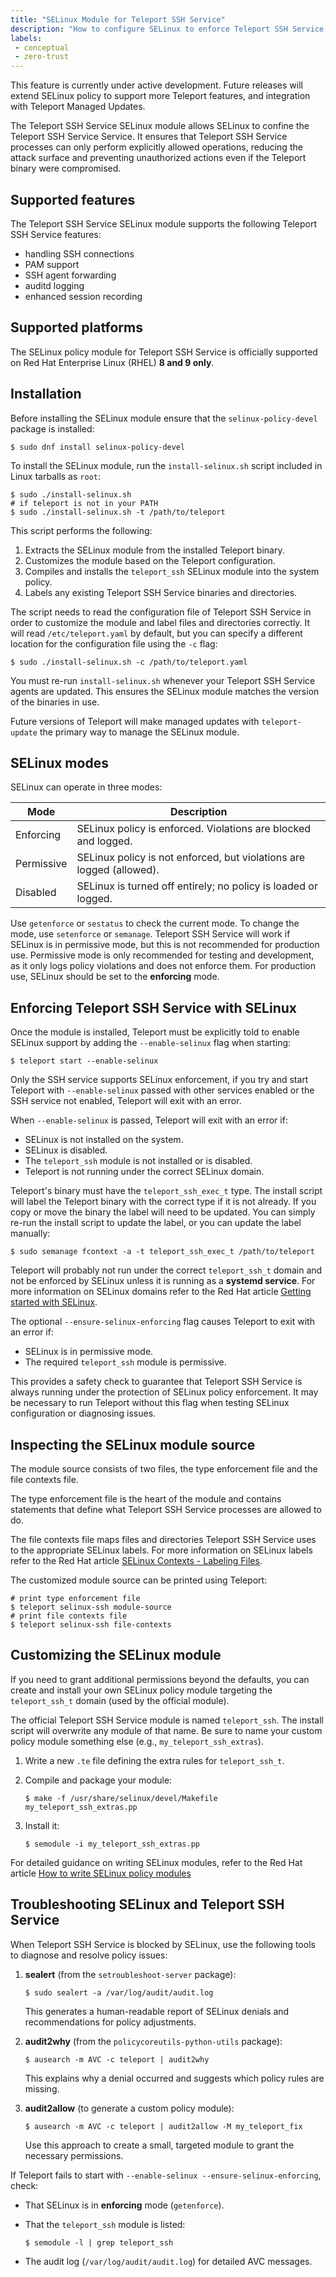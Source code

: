 ```yaml
---
title: "SELinux Module for Teleport SSH Service"
description: "How to configure SELinux to enforce Teleport SSH Service."
labels:
 - conceptual
 - zero-trust
---
```


<Admonition type="note">

This feature is currently under active development. Future releases will extend SELinux policy to support
more Teleport features, and integration with Teleport Managed Updates.

</Admonition>

The Teleport SSH Service SELinux module allows SELinux to confine the Teleport SSH Service Service. It ensures that Teleport SSH Service processes can only perform explicitly allowed operations, reducing the attack surface and preventing unauthorized actions even if the Teleport binary were compromised.

## Supported features

The Teleport SSH Service SELinux module supports the following Teleport SSH Service features:

- handling SSH connections
- PAM support
- SSH agent forwarding
- auditd logging
- enhanced session recording

## Supported platforms

The SELinux policy module for Teleport SSH Service is officially supported on Red Hat Enterprise Linux (RHEL) **8 and 9 only**.

## Installation

Before installing the SELinux module ensure that the `selinux-policy-devel` package is installed:

```
$ sudo dnf install selinux-policy-devel
```

To install the SELinux module, run the `install-selinux.sh` script included in Linux tarballs as `root`:

```code
$ sudo ./install-selinux.sh
# if teleport is not in your PATH
$ sudo ./install-selinux.sh -t /path/to/teleport
```

This script performs the following:

1. Extracts the SELinux module from the installed Teleport binary.
1. Customizes the module based on the Teleport configuration.
1. Compiles and installs the `teleport_ssh` SELinux module into the system policy.
1. Labels any existing Teleport SSH Service binaries and directories.

The script needs to read the configuration file of Teleport SSH Service in order to customize the module
and label files and directories correctly. It will read `/etc/teleport.yaml` by default, but you can specify a different location for the configuration file using the `-c` flag:

```code
$ sudo ./install-selinux.sh -c /path/to/teleport.yaml
```

<Admonition type="note">

You must re-run `install-selinux.sh` whenever your Teleport SSH Service agents are updated. This ensures the SELinux module matches the version of the binaries in use.

</Admonition>

Future versions of Teleport will make managed updates with `teleport-update` the primary way to manage the SELinux module.

## SELinux modes

SELinux can operate in three modes:

| Mode           | Description                                                          |
| -------------- | -------------------------------------------------------------------- |
| Enforcing  | SELinux policy is enforced. Violations are blocked and logged.       |
| Permissive | SELinux policy is not enforced, but violations are logged (allowed). |
| Disabled   | SELinux is turned off entirely; no policy is loaded or logged.       |

Use `getenforce` or `sestatus` to check the current mode. To change the mode, use `setenforce` or `semanage`. Teleport SSH Service will work if SELinux is in permissive mode, but this is not recommended for
production use. Permissive mode is only recommended for testing and development, as it only logs policy violations and does not enforce them. For production use, SELinux should be set to the **enforcing** mode.

## Enforcing Teleport SSH Service with SELinux

Once the module is installed, Teleport must be explicitly told to enable SELinux support by adding the `--enable-selinux` flag when starting:

```code
$ teleport start --enable-selinux
```

<Admonition type="note">

Only the SSH service supports SELinux enforcement, if you try and start Teleport with `--enable-selinux` passed with other services enabled or the SSH service not enabled, Teleport will exit with an error.

</Admonition>

When `--enable-selinux` is passed, Teleport will exit with an error if:
- SELinux is not installed on the system.
- SELinux is disabled.
- The `teleport_ssh` module is not installed or is disabled.
- Teleport is not running under the correct SELinux domain.

Teleport's binary must have the `teleport_ssh_exec_t` type. The install script will label the Teleport binary with the correct type if it is not already.
If you copy or move the binary the label will need to be updated. You can simply re-run the install script to update the label, or you can update the label manually:

```code
$ sudo semanage fcontext -a -t teleport_ssh_exec_t /path/to/teleport
```

<Admonition type="note">

Teleport will probably not run under the correct `teleport_ssh_t` domain and not be enforced by SELinux unless it is running as a **systemd service**. For more information on SELinux domains refer to the Red Hat article [Getting started with SELinux](https://docs.redhat.com/en/documentation/red_hat_enterprise_linux/9/html/using_selinux/getting-started-with-selinux_using-selinux).

</Admonition>

The optional `--ensure-selinux-enforcing` flag causes Teleport to exit with an error if:

- SELinux is in permissive mode.
- The required `teleport_ssh` module is permissive.

This provides a safety check to guarantee that Teleport SSH Service is always running under the protection of SELinux policy enforcement. It may be necessary to run Teleport without this flag when testing SELinux configuration or diagnosing issues.

## Inspecting the SELinux module source

The module source consists of two files, the type enforcement file and the file contexts file.

The type enforcement file is the heart of the module and contains statements that define what Teleport SSH Service processes are allowed to do.

The file contexts file maps files and directories Teleport SSH Service uses to the appropriate SELinux labels. For more information on SELinux labels refer to the Red Hat article [SELinux Contexts - Labeling Files](https://docs.redhat.com/en/documentation/red_hat_enterprise_linux/7/html/selinux_users_and_administrators_guide/sect-security-enhanced_linux-working_with_selinux-selinux_contexts_labeling_files).

The customized module source can be printed using Teleport:

```code
# print type enforcement file
$ teleport selinux-ssh module-source 
# print file contexts file
$ teleport selinux-ssh file-contexts
```

## Customizing the SELinux module

If you need to grant additional permissions beyond the defaults, you can create and install your own SELinux policy module targeting the `teleport_ssh_t` domain (used by the official module).

<Admonition type="warning">

The official Teleport SSH Service module is named `teleport_ssh`. The install script will overwrite any module of that name. Be sure to name your custom policy module something else (e.g., `my_teleport_ssh_extras`).

</Admonition>

1. Write a new `.te` file defining the extra rules for `teleport_ssh_t`.

1. Compile and package your module:

   ```code
   $ make -f /usr/share/selinux/devel/Makefile my_teleport_ssh_extras.pp
   ```

1. Install it:

   ```code
   $ semodule -i my_teleport_ssh_extras.pp
   ```

For detailed guidance on writing SELinux modules, refer to the Red Hat article [How to write SELinux policy modules](https://access.redhat.com/articles/6999267)

## Troubleshooting SELinux and Teleport SSH Service

When Teleport SSH Service is blocked by SELinux, use the following tools to diagnose and resolve policy issues:

1. **sealert** (from the `setroubleshoot-server` package):

   ```code
   $ sudo sealert -a /var/log/audit/audit.log
   ```

   This generates a human-readable report of SELinux denials and recommendations for policy adjustments.

1. **audit2why** (from the `policycoreutils-python-utils` package):

   ```code
   $ ausearch -m AVC -c teleport | audit2why
   ```

   This explains why a denial occurred and suggests which policy rules are missing.

1. **audit2allow** (to generate a custom policy module):

   ```code
   $ ausearch -m AVC -c teleport | audit2allow -M my_teleport_fix
   ```

   Use this approach to create a small, targeted module to grant the necessary permissions.

If Teleport fails to start with `--enable-selinux --ensure-selinux-enforcing`, check:

- That SELinux is in **enforcing** mode (`getenforce`).

- That the `teleport_ssh` module is listed:

  ```code
  $ semodule -l | grep teleport_ssh
  ```

- The audit log (`/var/log/audit/audit.log`) for detailed AVC messages.
